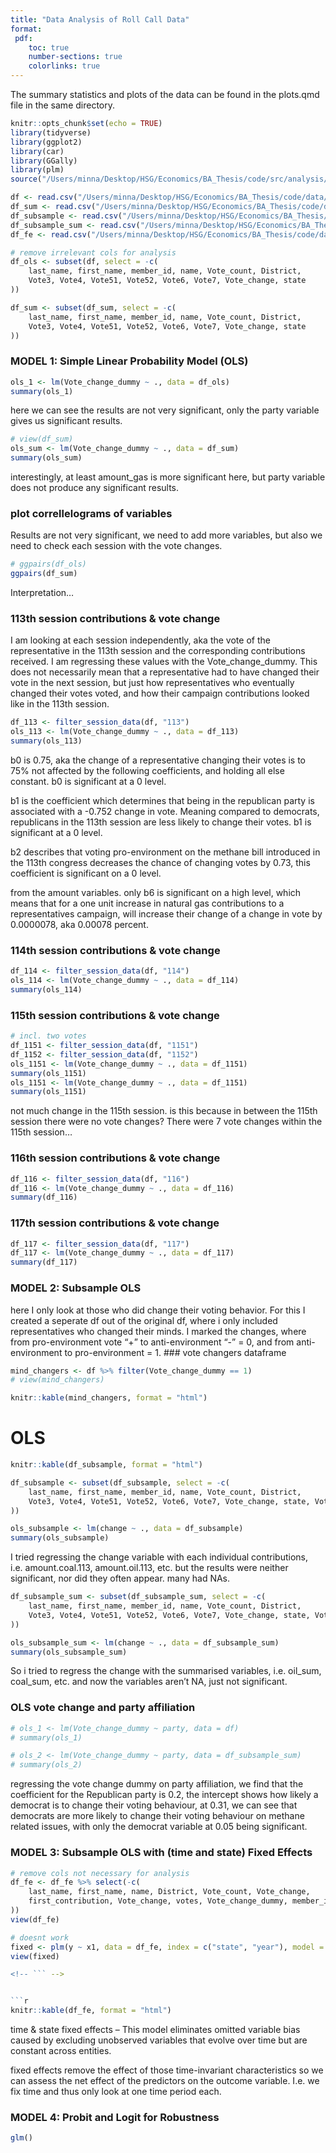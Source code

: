 ```yaml
---
title: "Data Analysis of Roll Call Data"
format:
 pdf:
    toc: true
    number-sections: true
    colorlinks: true
---
```

The summary statistics and plots of the data can be found in the plots.qmd file in the same directory.
```r
knitr::opts_chunk$set(echo = TRUE)
library(tidyverse)
library(ggplot2)
library(car)
library(GGally)
library(plm)
source("/Users/minna/Desktop/HSG/Economics/BA_Thesis/code/src/analysis/prep_analysis.R")

df <- read.csv("/Users/minna/Desktop/HSG/Economics/BA_Thesis/code/data/analysis/df.csv")
df_sum <- read.csv("/Users/minna/Desktop/HSG/Economics/BA_Thesis/code/data/analysis/df_sum.csv")
df_subsample <- read.csv("/Users/minna/Desktop/HSG/Economics/BA_Thesis/code/data/analysis/df_subsample.csv")
df_subsample_sum <- read.csv("/Users/minna/Desktop/HSG/Economics/BA_Thesis/code/data/analysis/df_subsample_sum.csv")
df_fe <- read.csv("/Users/minna/Desktop/HSG/Economics/BA_Thesis/code/data/analysis/df_fe.csv")
```

```r
# remove irrelevant cols for analysis
df_ols <- subset(df, select = -c(
    last_name, first_name, member_id, name, Vote_count, District,
    Vote3, Vote4, Vote51, Vote52, Vote6, Vote7, Vote_change, state
))

df_sum <- subset(df_sum, select = -c(
    last_name, first_name, member_id, name, Vote_count, District,
    Vote3, Vote4, Vote51, Vote52, Vote6, Vote7, Vote_change, state
))
```

### MODEL 1: Simple Linear Probability Model (OLS)
```r
ols_1 <- lm(Vote_change_dummy ~ ., data = df_ols)
summary(ols_1)
```

here we can see the results are not very significant, only the party variable gives us significant results.
```r
# view(df_sum)
ols_sum <- lm(Vote_change_dummy ~ ., data = df_sum)
summary(ols_sum)
```

interestingly, at least amount_gas is more significant here, but party variable does not produce any significant results.

### plot correllelograms of variables 

Results are not very significant, we need to add more variables, but also we need to check each session with the vote changes. 

```r
# ggpairs(df_ols)
ggpairs(df_sum)

```

Interpretation...

### 113th session contributions & vote change
I am looking at each session independently, aka the vote of the representative in the 113th session and the corresponding contributions received. I am regressing these values with the Vote_change_dummy. This does not necessarily mean that a representative had to have changed their vote in the next session, but just how representatives who eventually changed their votes voted, and how their campaign contributions looked like in the 113th session.

```r
df_113 <- filter_session_data(df, "113")
ols_113 <- lm(Vote_change_dummy ~ ., data = df_113)
summary(ols_113)
```

b0 is 0.75, aka the change of a representative changing their votes is to 75% not affected by the following coefficients, and holding all else constant. b0 is significant at a 0 level.

b1 is the coefficient which determines that being in the republican party is associated with a -0.752 change in vote. Meaning compared to democrats, republicans in the 113th session are less likely to change their votes. b1 is significant at a 0 level.

b2 describes that voting pro-environment on the methane bill introduced in the 113th congress decreases the chance of changing votes by 0.73, this coefficient is significant on a 0 level. 

from the amount variables. only b6 is significant on a high level, which means that for a one unit increase in natural gas contributions to a representatives campaign, will increase their change of a change in vote by 0.0000078, aka 0.00078 percent.

### 114th session contributions & vote change

```r
df_114 <- filter_session_data(df, "114")
ols_114 <- lm(Vote_change_dummy ~ ., data = df_114)
summary(ols_114)
```

### 115th session contributions & vote change
```r
# incl. two votes
df_1151 <- filter_session_data(df, "1151")
df_1152 <- filter_session_data(df, "1152")
ols_1151 <- lm(Vote_change_dummy ~ ., data = df_1151)
summary(ols_1151)
ols_1151 <- lm(Vote_change_dummy ~ ., data = df_1151)
summary(ols_1151)
```

not much change in the 115th session. is this because in between the 115th session there were no vote changes? There were 7 vote changes within the 115th session...

### 116th session contributions & vote change

```r
df_116 <- filter_session_data(df, "116")
df_116 <- lm(Vote_change_dummy ~ ., data = df_116)
summary(df_116)
```

### 117th session contributions & vote change

```r
df_117 <- filter_session_data(df, "117")
df_117 <- lm(Vote_change_dummy ~ ., data = df_117)
summary(df_117)
```

### MODEL 2: Subsample OLS
here I only look at those who did change their voting behavior. For this I created a seperate df out of the original df, where i only included representatives who changed their minds. I marked the changes, where from pro-environment vote "+" to anti-environment "-" = 0, and from anti-environment to pro-environment = 1. 
### vote changers dataframe
```r
mind_changers <- df %>% filter(Vote_change_dummy == 1)
# view(mind_changers)

knitr::kable(mind_changers, format = "html")
```

# OLS
```r
knitr::kable(df_subsample, format = "html")

df_subsample <- subset(df_subsample, select = -c(
    last_name, first_name, member_id, name, Vote_count, District,
    Vote3, Vote4, Vote51, Vote52, Vote6, Vote7, Vote_change, state, Vote_change_dummy
))

ols_subsample <- lm(change ~ ., data = df_subsample)
summary(ols_subsample)
```

I tried regressing the change variable with each individual contributions, i.e. amount.coal.113, amount.oil.113, etc. but the results were neither significant, nor did they often appear. many had NAs.

```r
df_subsample_sum <- subset(df_subsample_sum, select = -c(
    last_name, first_name, member_id, name, Vote_count, District,
    Vote3, Vote4, Vote51, Vote52, Vote6, Vote7, Vote_change, state, Vote_change_dummy
))

ols_subsample_sum <- lm(change ~ ., data = df_subsample_sum)
summary(ols_subsample_sum)
```

So i tried to regress the change with the summarised variables, i.e. oil_sum, coal_sum, etc. and now the variables aren't NA, just not significant.


### OLS vote change and party affiliation
```r
# ols_1 <- lm(Vote_change_dummy ~ party, data = df)
# summary(ols_1)

# ols_2 <- lm(Vote_change_dummy ~ party, data = df_subsample_sum)
# summary(ols_2)
```

regressing the vote change dummy on party affiliation, we find that the coefficient for the Republican party is 0.2, the intercept shows how likely a democrat is to change their voting behaviour, at 0.31, we can see that democrats are more likely to change their voting behaviour on methane related issues, with only the democrat variable at 0.05 being significant.

### MODEL 3: Subsample OLS with (time and state) Fixed Effects

```r
# remove cols not necessary for analysis
df_fe <- df_fe %>% select(-c(
    last_name, first_name, name, District, Vote_count, Vote_change,
    first_contribution, Vote_change, votes, Vote_change_dummy, member_id, Vote3, Vote4, Vote51, Vote52, Vote6, Vote7
))
view(df_fe)

# doesnt work
fixed <- plm(y ~ x1, data = df_fe, index = c("state", "year"), model = "within") # fixed model
view(fixed)

<!-- ``` -->


```r
knitr::kable(df_fe, format = "html")
```

time & state fixed effects --  This model eliminates omitted variable bias caused by excluding unobserved variables that evolve over time but are constant across entities.

fixed effects remove the effect of those time-invariant characteristics so we can assess the net effect of the predictors on the outcome variable. I.e. we fix time and thus only look at one time period each.


### MODEL 4: Probit and Logit for Robustness
```r
glm()

```